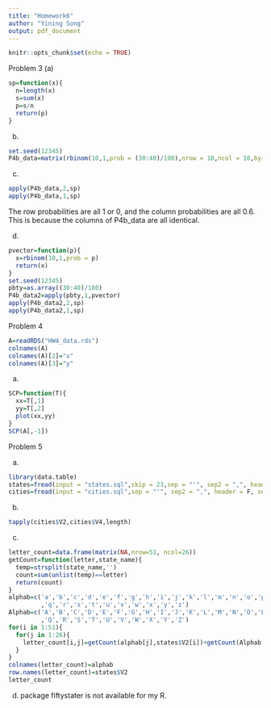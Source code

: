 ---
title: "Homework6"
author: "Yining Song"
output: pdf_document
---

```{r setup, include=FALSE}
knitr::opts_chunk$set(echo = TRUE)
```

Problem 3
(a)
```{r}
sp=function(x){
  n=length(x)
  s=sum(x)
  p=s/n
  return(p)
}
```


(b)
```{r}
set.seed(12345)
P4b_data=matrix(rbinom(10,1,prob = (30:40)/100),nrow = 10,ncol = 10,byrow = FALSE)
```


(c)
```{r}
apply(P4b_data,2,sp)
apply(P4b_data,1,sp)
```
The row probabilities are all 1 or 0, and the column probabilities are all 0.6. This is because the columns of P4b_data are all identical.


(d)
```{r}
pvector=function(p){
  x=rbinom(10,1,prob = p)
  return(x)
}
set.seed(12345)
pbty=as.array((30:40)/100)
P4b_data2=apply(pbty,1,pvector)
apply(P4b_data2,2,sp)
apply(P4b_data2,1,sp)
```


Problem 4
```{r}
A=readRDS("HW4_data.rds")
colnames(A)
colnames(A)[2]="x"
colnames(A)[3]="y"
```


(a)
```{r}
SCP=function(T){
  xx=T[,1]
  yy=T[,2]
  plot(xx,yy)
}
SCP(A[,-1])
```



Problem 5

(a)
```{r}
library(data.table)
states=fread(input = "states.sql",skip = 23,sep = "'", sep2 = ",", header = F, select = c(2,4))
cities=fread(input = "cities.sql",sep = "'", sep2 = ",", header = F, select = c(2,4))

```

(b)
```{r}
tapply(cities$V2,cities$V4,length)
```

(c)
```{r}
letter_count=data.frame(matrix(NA,nrow=51, ncol=26))
getCount=function(letter,state_name){
  temp=strsplit(state_name,'')
  count=sum(unlist(temp)==letter)
  return(count)
}
alphab=c('a','b','c','d','e','f','g','h','i','j','k','l','m','n','o','p'
         ,'q','r','s','t','u','v','w','x','y','z')
Alphab=c('A','B','C','D','E','F','G','H','I','J','K','L','M','N','O','P'
         ,'Q','R','S','T','U','V','W','X','Y','Z')
for(i in 1:51){
  for(j in 1:26){
    letter_count[i,j]=getCount(alphab[j],states$V2[i])+getCount(Alphab[j],states$V2[i])
  }
}
colnames(letter_count)=alphab
row.names(letter_count)=states$V2
letter_count
```


(d)
package fiftystater is not available for my R.




